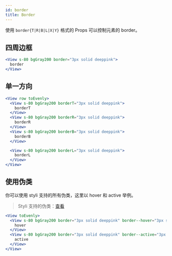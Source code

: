 ```yaml
---
id: border
title: Border
---
```


使用 `border{T|R|B|L|X|Y}` 格式的 Props 可以控制元素的 border。

## 四周边框

```jsx live
<View s-80 bgGray200 border="3px solid deeppink">
  border
</View>
```

## 单一方向

```jsx live
<View row toEvenly>
  <View s-80 bgGray200 borderT="3px solid deeppink">
    borderT
  </View>
  <View s-80 bgGray200 borderR="3px solid deeppink">
    borderR
  </View>
  <View s-80 bgGray200 borderB="3px solid deeppink">
    borderB
  </View>

  <View s-80 bgGray200 borderL="3px solid deeppink">
    borderL
  </View>
</View>
```

## 使用伪类

你可以使用 styli 支持的所有伪类，这里以 hover 和 active 举例。

> Styli 支持的伪类：[查看](/docs/pseudo)

```jsx live
<View toEvenly>
  <View s-80 bgGray200 border="3px solid deeppink" border--hover="3px solid yellowGreen">
    hover
  </View>
  <View s-80 bgGray200 border="3px solid deeppink" border--active="3px solid yellowGreen">
    active
  </View>
</View>
```
